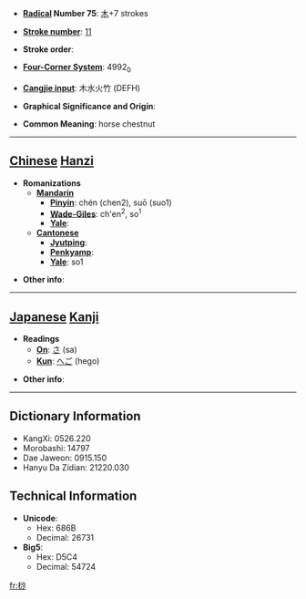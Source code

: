 * '''[[Wiktionary:Chinese radical index| Radical]] Number 75''': [[Wiktionary:Chinese radical index 木|木]]+7 strokes

* '''[[Wiktionary:Chinese total strokes index|Stroke number]]''': [[Wiktionary:Chinese total strokes index 11|11]]

* '''Stroke order''': 

* '''[[Wiktionary:Chinese four corner index|Four-Corner System]]''': 4992<sub>0</sub>

* '''[[Wiktionary:Chinese Cangjie index|Cangjie input]]''': 木水火竹 (DEFH)

* '''Graphical Significance and Origin''': 

* '''Common Meaning''': horse chestnut

----

== [[Chinese]] [[Hanzi]] ==

* '''Romanizations'''
** '''[[Mandarin]]'''
*** '''[[Pinyin]]''': chén (chen2), suō (suo1)
*** '''[[Wade-Giles]]''': ch'en<sup>2</sup>, so<sup>1</sup>
*** '''[[Yale]]''': 
** '''[[Cantonese]]'''
*** '''[[Jyutping]]''':
*** '''[[Penkyamp]]''': 
*** '''[[Yale]]''': so1

* '''Other info''': 

----

== [[Japanese]] [[Kanji]] ==

* '''Readings'''
** '''[[On]]''': [[さ]] (sa)
** '''[[Kun]]''': [[へご]] (hego)

* '''Other info''':  

----

== Dictionary Information ==

* KangXi: 0526.220
* Morobashi: 14797
* Dae Jaweon: 0915.150
* Hanyu Da Zidian: 21220.030

== Technical Information ==

* '''Unicode''':
** Hex: 686B
** Decimal: 26731
* '''Big5''':
** Hex: D5C4
** Decimal: 54724

[[fr:桫]]